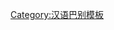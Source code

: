 {{User language-2|gan|該個人'''[[:Category:gan 使用者|贛語]]話得[[:Category:gan-2 使用者|蛮好]]'''。|贛語|13|9}}
<noinclude>
[[Category:汉语巴别模板]]
</noinclude>